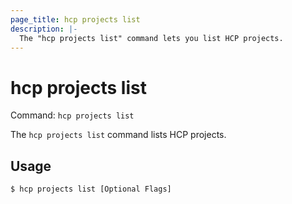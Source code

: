 ```yaml
---
page_title: hcp projects list
description: |-
  The "hcp projects list" command lets you list HCP projects.
---
```


# hcp projects list

Command: `hcp projects list` 

The `hcp projects list` command lists HCP projects.

## Usage

```shell-session
$ hcp projects list [Optional Flags]
```

